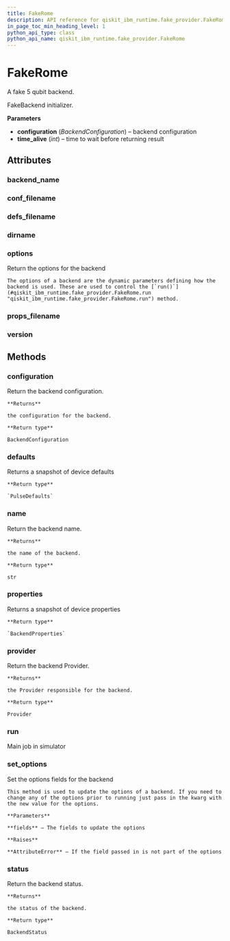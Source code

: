 ```yaml
---
title: FakeRome
description: API reference for qiskit_ibm_runtime.fake_provider.FakeRome
in_page_toc_min_heading_level: 1
python_api_type: class
python_api_name: qiskit_ibm_runtime.fake_provider.FakeRome
---
```


# FakeRome

<Class id="qiskit_ibm_runtime.fake_provider.FakeRome" github="https://github.com/Qiskit/qiskit-ibm-runtime/tree/stable/0.21/qiskit_ibm_runtime/fake_provider/backends/rome/fake_rome.py#L31-L38" signature="FakeRome">
  A fake 5 qubit backend.

  FakeBackend initializer.

  **Parameters**

  *   **configuration** (*BackendConfiguration*) – backend configuration
  *   **time\_alive** (*int*) – time to wait before returning result

  ## Attributes

  ### backend\_name

  <Attribute id="qiskit_ibm_runtime.fake_provider.FakeRome.backend_name" name="backend_name" attributeValue="= 'fake_rome'" />

  ### conf\_filename

  <Attribute id="qiskit_ibm_runtime.fake_provider.FakeRome.conf_filename" name="conf_filename" attributeValue="= 'conf_rome.json'" />

  ### defs\_filename

  <Attribute id="qiskit_ibm_runtime.fake_provider.FakeRome.defs_filename" name="defs_filename" attributeValue="= 'defs_rome.json'" />

  ### dirname

  <Attribute id="qiskit_ibm_runtime.fake_provider.FakeRome.dirname" name="dirname" attributeValue="= '/home/runner/work/qiskit-ibm-runtime/qiskit-ibm-runtime/qiskit_ibm_runtime/fake_provider/backends/rome'" />

  ### options

  <Attribute id="qiskit_ibm_runtime.fake_provider.FakeRome.options" name="options">
    Return the options for the backend

    The options of a backend are the dynamic parameters defining how the backend is used. These are used to control the [`run()`](#qiskit_ibm_runtime.fake_provider.FakeRome.run "qiskit_ibm_runtime.fake_provider.FakeRome.run") method.
  </Attribute>

  ### props\_filename

  <Attribute id="qiskit_ibm_runtime.fake_provider.FakeRome.props_filename" name="props_filename" attributeValue="= 'props_rome.json'" />

  ### version

  <Attribute id="qiskit_ibm_runtime.fake_provider.FakeRome.version" name="version" attributeValue="= 1" />

  ## Methods

  ### configuration

  <Function id="qiskit_ibm_runtime.fake_provider.FakeRome.configuration" name="configuration" signature="configuration()">
    Return the backend configuration.

    **Returns**

    the configuration for the backend.

    **Return type**

    BackendConfiguration
  </Function>

  ### defaults

  <Function id="qiskit_ibm_runtime.fake_provider.FakeRome.defaults" name="defaults" github="https://github.com/Qiskit/qiskit-ibm-runtime/tree/stable/0.21/qiskit_ibm_runtime/fake_provider/fake_pulse_backend.py#L29-L33" signature="defaults()">
    Returns a snapshot of device defaults

    **Return type**

    `PulseDefaults`
  </Function>

  ### name

  <Function id="qiskit_ibm_runtime.fake_provider.FakeRome.name" name="name" signature="name()">
    Return the backend name.

    **Returns**

    the name of the backend.

    **Return type**

    str
  </Function>

  ### properties

  <Function id="qiskit_ibm_runtime.fake_provider.FakeRome.properties" name="properties" github="https://github.com/Qiskit/qiskit-ibm-runtime/tree/stable/0.21/qiskit_ibm_runtime/fake_provider/fake_qasm_backend.py#L44-L48" signature="properties()">
    Returns a snapshot of device properties

    **Return type**

    `BackendProperties`
  </Function>

  ### provider

  <Function id="qiskit_ibm_runtime.fake_provider.FakeRome.provider" name="provider" signature="provider()">
    Return the backend Provider.

    **Returns**

    the Provider responsible for the backend.

    **Return type**

    Provider
  </Function>

  ### run

  <Function id="qiskit_ibm_runtime.fake_provider.FakeRome.run" name="run" github="https://github.com/Qiskit/qiskit-ibm-runtime/tree/stable/0.21/qiskit_ibm_runtime/fake_provider/fake_backend.py#L545-L574" signature="run(run_input, **kwargs)">
    Main job in simulator
  </Function>

  ### set\_options

  <Function id="qiskit_ibm_runtime.fake_provider.FakeRome.set_options" name="set_options" signature="set_options(**fields)">
    Set the options fields for the backend

    This method is used to update the options of a backend. If you need to change any of the options prior to running just pass in the kwarg with the new value for the options.

    **Parameters**

    **fields** – The fields to update the options

    **Raises**

    **AttributeError** – If the field passed in is not part of the options
  </Function>

  ### status

  <Function id="qiskit_ibm_runtime.fake_provider.FakeRome.status" name="status" signature="status()">
    Return the backend status.

    **Returns**

    the status of the backend.

    **Return type**

    BackendStatus
  </Function>
</Class>

